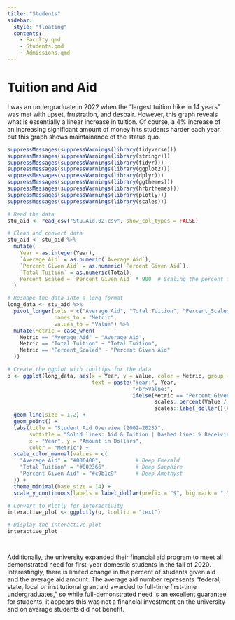 ```yaml
---
title: "Students"
sidebar:
  style: "floating"
  contents:
    - Faculty.qmd
    - Students.qmd
    - Admissions.qmd
---
```



# Tuition and Aid

I was an undergraduate in 2022 when the "largest tuition hike in 14 years" was met with upset, frustration, and despair. However, this graph reveals what is essentially a linear increase in tuition. Of course, a 4% increase of an increasing significant amount of money hits students harder each year, but this graph shows maintainance of the status quo.
```r

suppressMessages(suppressWarnings(library(tidyverse)))
suppressMessages(suppressWarnings(library(stringr)))
suppressMessages(suppressWarnings(library(tidyr)))
suppressMessages(suppressWarnings(library(ggplot2)))
suppressMessages(suppressWarnings(library(dplyr)))
suppressMessages(suppressWarnings(library(ggthemes)))
suppressMessages(suppressWarnings(library(hrbrthemes)))
suppressMessages(suppressWarnings(library(plotly)))
suppressMessages(suppressWarnings(library(scales)))

# Read the data
stu_aid <- read_csv("Stu.Aid.02.csv", show_col_types = FALSE)

# Clean and convert data
stu_aid <- stu_aid %>%
  mutate(
    Year = as.integer(Year),
    `Average Aid` = as.numeric(`Average Aid`),
    `Percent Given Aid` = as.numeric(`Percent Given Aid`),
    `Total Tuition` = as.numeric(Total),
    Percent_Scaled = `Percent Given Aid` * 900  # Scaling the percent for visibility
  )

# Reshape the data into a long format
long_data <- stu_aid %>%
  pivot_longer(cols = c("Average Aid", "Total Tuition", "Percent_Scaled"),
               names_to = "Metric",
               values_to = "Value") %>%
  mutate(Metric = case_when(
    Metric == "Average Aid" ~ "Average Aid",
    Metric == "Total Tuition" ~ "Total Tuition",
    Metric == "Percent_Scaled" ~ "Percent Given Aid"
  ))

# Create the ggplot with tooltips for the data
p <- ggplot(long_data, aes(x = Year, y = Value, color = Metric, group = Metric,
                           text = paste("Year:", Year,
                                        "<br>Value:", 
                                        ifelse(Metric == "Percent Given Aid", 
                                               scales::percent(Value / 900, scale = 1),  # Dividing back for percent display
                                               scales::label_dollar()(Value))))) +
  geom_line(size = 1.2) +
  geom_point() +
  labs(title = "Student Aid Overview (2002–2023)",
       subtitle = "Solid lines: Aid & Tuition | Dashed line: % Receiving Aid",
       x = "Year", y = "Amount in Dollars",
       color = "Metric") +
  scale_color_manual(values = c(
    "Average Aid" = "#006400",           # Deep Emerald
    "Total Tuition" = "#002366",         # Deep Sapphire
    "Percent Given Aid" = "#c9b1c9"      # Deep Amethyst
  )) +
  theme_minimal(base_size = 14) +
  scale_y_continuous(labels = label_dollar(prefix = "$", big.mark = ","))

# Convert to Plotly for interactivity
interactive_plot <- ggplotly(p, tooltip = "text")

# Display the interactive plot
interactive_plot




```
Additionally, the university expanded their financial aid program to meet all demonstrated need for first-year domestic students in the fall of 2020. Interestingly, there is limited change in the percent of students given aid and the average aid amount. The average aid number represents "federal, state, local or institutional grant aid awarded to full-time first-time undergraduates," so while full-demonstrated need is an excellent guarantee for students, it appears this was not a financial investment on the university and on average students did not benefit.


